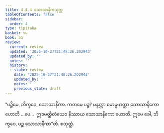 ```yaml
---
title: 4.4.4 သောသာနိကသုတ္တ
tableOfContents: false
sidebar:
  order: 4
type: tipitaka
basket: su
book: a5
review:
  current: review
  updated: '2025-10-27T21:48:26.202943'
  updated_by: ''
  notes: ''
  history:
  - state: review
    date: '2025-10-27T21:48:26.202943'
    updated_by: ''
    notes: ''
    previous_state: draft
---
```



<ReviewStatus review={frontmatter.review} showDetails={true} />

<HypothesisAnnotation frontmatter={frontmatter} />

<DynamicBreadcrumb />

<Division number="184" book="a5" e="ch" v="16" p="194">

<Paragraph number="1080" book="a5">
“ပဉ္စိမေ, ဘိက္ခဝေ, သောသာနိကာ. ကတမေ ပဉ္စ? မန္ဒတ္တာ မောမူဟတ္တာ သောသာနိကော ဟောတိ …ပေ…  ဣဒမတ္ထိတံယေဝ နိဿာယ သောသာနိကော ဟောတိ. ဣမေ ခေါ, ဘိက္ခဝေ, ပဉ္စ သောသာနိကာ”တိ.

</Paragraph>
</Division>

<Paragraph number="1081" type="center" book="a5">
စတုတ္ထံ.
</Paragraph>
